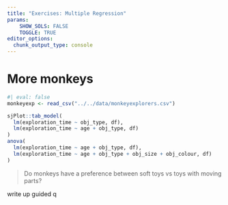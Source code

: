 ---
title: "Exercises: Multiple Regression"
params: 
    SHOW_SOLS: FALSE
    TOGGLE: TRUE
editor_options: 
  chunk_output_type: console
---


# More monkeys 


```{r}
#| eval: false
monkeyexp <- read_csv("../../data/monkeyexplorers.csv")

sjPlot::tab_model(
  lm(exploration_time ~ obj_type, df),
  lm(exploration_time ~ age + obj_type, df)
)
anova(
  lm(exploration_time ~ age + obj_type, df),
  lm(exploration_time ~ age + obj_type + obj_size + obj_colour, df)
)
```

> Do monkeys have a preference between soft toys vs toys with moving parts?



write up guided q